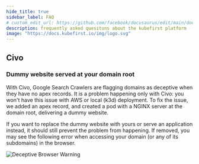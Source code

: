 ```yaml
---
hide_title: true
sidebar_label: FAQ
# custom_edit_url: https://github.com/facebook/docusaurus/edit/main/docs/api-doc-markdown.md
description: frequently asked quesitons about the kubefirst platform
image: "https://docs.kubefirst.io/img/logo.svg"
---
```



<FAQ />

## Civo

### Dummy website served at your domain root

With Civo, Google Search Crawlers are flagging domains as deceptive when they have no apex records. It is a problem happening only with Civo: you won't have this issue with AWS or local (k3d) deployment. To fix the issue, we added an apex record, and created a pod with a NGINX server at the domain root, delivering a dummy website.

If you want to replace the dummy website with yours or serve an application instead, it should still prevent the problem from happening. If removed, you may see the following error when accessing your domain (or any of its subdomains) in the browser.

![Deceptive Browser Warning](../img/civo/deceptive-warning.png)
